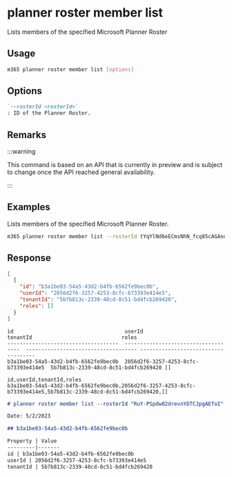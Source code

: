 
# planner roster member list

Lists members of the specified Microsoft Planner Roster

## Usage

```sh
m365 planner roster member list [options]
```

## Options

```md definition-list
`--rosterId <rosterId>`
: ID of the Planner Roster.
```

<Global />

## Remarks

:::warning

This command is based on an API that is currently in preview and is subject to change once the API reached general availability.

:::

## Examples

Lists members of the specified Microsoft Planner Roster.

```sh
m365 planner roster member list --rosterId tYqYlNd6eECmsNhN_fcq85cAGAnd
```

## Response

<Tabs>
  <TabItem value="JSON">

  ```json
  [
    {
      "id": "b3a1be03-54a5-43d2-b4fb-6562fe9bec0b",
      "userId": "2056d2f6-3257-4253-8cfc-b73393e414e5",
      "tenantId": "5b7b813c-2339-48cd-8c51-bd4fcb269420",
      "roles": []
    }
  ]
  ```

  </TabItem>
  <TabItem value="Text">

  ```text
  id                                    userId                                tenantId                             roles
  ------------------------------------  ------------------------------------  ------------------------------------ ------------------------------------
  b3a1be03-54a5-43d2-b4fb-6562fe9bec0b  2056d2f6-3257-4253-8cfc-b73393e414e5  5b7b813c-2339-48cd-8c51-bd4fcb269420 []
  ```

  </TabItem>
  <TabItem value="CSV">

  ```csv
  id,userId,tenantId,roles
  b3a1be03-54a5-43d2-b4fb-6562fe9bec0b,2056d2f6-3257-4253-8cfc-b73393e414e5,5b7b813c-2339-48cd-8c51-bd4fcb269420,[]
  ```

  </TabItem>
  <TabItem value="Markdown">

  ```md
  # planner roster member list --rosterId "RuY-PSpdw02drevnYDTCJpgAEfoI"

  Date: 5/2/2023

  ## b3a1be03-54a5-43d2-b4fb-6562fe9bec0b

  Property | Value
  ---------|-------
  id | b3a1be03-54a5-43d2-b4fb-6562fe9bec0b
  userId | 2056d2f6-3257-4253-8cfc-b73393e414e5
  tenantId | 5b7b813c-2339-48cd-8c51-bd4fcb269420
  ```

  </TabItem>
</Tabs>

